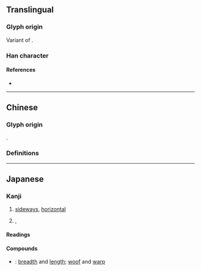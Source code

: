 {{character info/new}}
{{also|橫|構}}
==Translingual==
{{stroke order|strokes=15}}
{{ja-forms|横|横|[[橫]]}}

===Glyph origin===
Variant of {{l|zh|橫}}.

===Han character===
{{Han char|rn=75|rad=木|as=11|sn=15|four=|canj=DTLC|ids=⿰木黄}}

====References====
* {{Han ref|kx=0551.181|dkj=15484|hdz=21273.070|uh=6A2A|ud=27178}}

----

==Chinese==
{{attention|zh|large seal script in 横, small seal script in 橫}}

===Glyph origin===
{{Han etym}}
{{Han compound|木|黄|ls=psc|c1=s|c2=p}}.

===Definitions===
{{zh-see|橫|sv}}

----

==Japanese==
{{ja-kanji forms|横|橫}}

===Kanji===
{{ja-kanji|grade=3|rs=木11|style=s|kyu=橫}}

# [[sideways]], [[horizontal]]
# {{l|en|next}}, {{l|en|next to}}

====Readings====
{{ja-readings
|goon=おう
|kanon=こう
|kun=よこ-, よこ-たわる, よこ-たえる, おごる
}}

====Compounds====
{{der-top|Compounds}}
* {{ja-r|横縦|よこたて}}: [[breadth]] and [[length]]; [[woof]] and [[warp]]
{{der-bottom}}